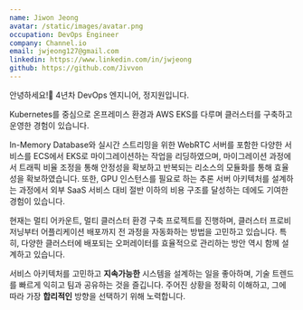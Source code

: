 ```yaml
---
name: Jiwon Jeong
avatar: /static/images/avatar.png
occupation: DevOps Engineer
company: Channel.io
email: jwjeong127@gmail.com
linkedin: https://www.linkedin.com/in/jwjeong
github: https://github.com/Jivvon
---
```


안녕하세요!👋 4년차 DevOps 엔지니어, 정지원입니다.

Kubernetes를 중심으로 온프레미스 환경과 AWS EKS를 다루며 클러스터를 구축하고 운영한 경험이 있습니다.

In-Memory Database와 실시간 스트리밍을 위한 WebRTC 서버를 포함한 다양한 서비스를 ECS에서 EKS로 마이그레이션하는 작업을 리딩하였으며, 마이그레이션 과정에서 트래픽 비율 조정을 통해 안정성을 확보하고 반복되는 리소스의 모듈화를 통해 효율성을 확보하였습니다.
또한, GPU 인스턴스를 필요로 하는 추론 서버 아키텍처를 설계하는 과정에서 외부 SaaS 서비스 대비 절반 이하의 비용 구조를 달성하는 데에도 기여한 경험이 있습니다.

현재는 멀티 어카운트, 멀티 클러스터 환경 구축 프로젝트를 진행하며, 클러스터 프로비저닝부터 어플리케이션 배포까지 전 과정을 자동화하는 방법을 고민하고 있습니다. 특히, 다양한 클러스터에 배포되는 오퍼레이터를 효율적으로 관리하는 방안 역시 함께 설계하고 있습니다.

서비스 아키텍처를 고민하고 **지속가능한** 시스템을 설계하는 일을 좋아하며, 기술 트렌드를 빠르게 익히고 팀과 공유하는 것을 즐깁니다. 주어진 상황을 정확히 이해하고, 그에 따라 가장 **합리적인** 방향을 선택하기 위해 노력합니다.
